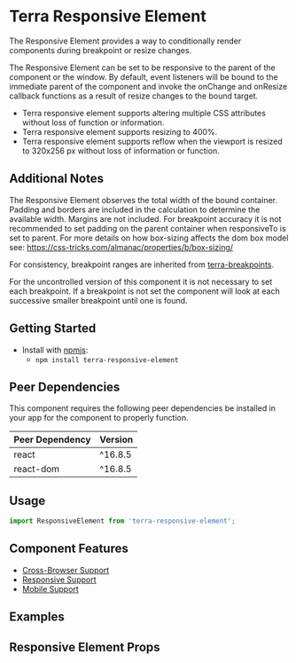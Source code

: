 


<Badge />

# Terra Responsive Element

The Responsive Element provides a way to conditionally render components during breakpoint or resize changes.

The Responsive Element can be set to be responsive to the parent of the component or the window. By default, event listeners will be bound to the immediate parent of the component and invoke the onChange and onResize callback functions as a result of resize changes to the bound target.

- Terra responsive element supports altering multiple CSS attributes without loss of function or information.
- Terra responsive element supports resizing to 400%.
- Terra responsive element supports reflow when the viewport is resized to 320x256 px without loss of information or function.

## Additional Notes

The Responsive Element observes the total width of the bound container. Padding and borders are included in the calculation to determine the available width. Margins are not included. For breakpoint accuracy it is not recommended to set padding on the parent container when responsiveTo is set to parent. For more details on how box-sizing affects the dom box model see: <https://css-tricks.com/almanac/properties/b/box-sizing/>

For consistency, breakpoint ranges are inherited from [terra-breakpoints](https://engineering.cerner.com/terra-ui/#/components/cerner-terra-core-docs/breakpoints/about).

For the uncontrolled version of this component it is not necessary to set each breakpoint. If a breakpoint is not set the component will look at each successive smaller breakpoint until one is found.

## Getting Started

* Install with [npmjs](https://www.npmjs.com):
  * `npm install terra-responsive-element`

<!-- AUTO-GENERATED-CONTENT:START Peer Dependencies -->
## Peer Dependencies

This component requires the following peer dependencies be installed in your app for the component to properly function.

| Peer Dependency | Version |
|-|-|
| react | ^16.8.5 |
| react-dom | ^16.8.5 |

<!-- AUTO-GENERATED-CONTENT:END -->

## Usage

```jsx
import ResponsiveElement from 'terra-responsive-element';
```
## Component Features

* [Cross-Browser Support](https://engineering.cerner.com/terra-ui/about/terra-ui/component-standards#cross-browser-support)
* [Responsive Support](https://engineering.cerner.com/terra-ui/about/terra-ui/component-standards#responsive-support)
* [Mobile Support](https://engineering.cerner.com/terra-ui/about/terra-ui/component-standards#mobile-support)

## Examples
<BreakpointExample title="Responsive Breakpoints" description="An example demonstrating the callback events during a breakpoint change." />
<ResizeExample title="Responsive Resizing" description="An example demonstrating the callback events during a resize." />

## Responsive Element Props
<ResponsiveElementPropsTable />
